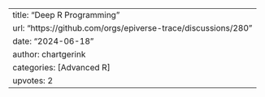 ---
title: "Deep R Programming"
url: "https://github.com/orgs/epiverse-trace/discussions/280"
date: "2024-06-18"
author: chartgerink
categories: [Advanced R]
upvotes: 2
---